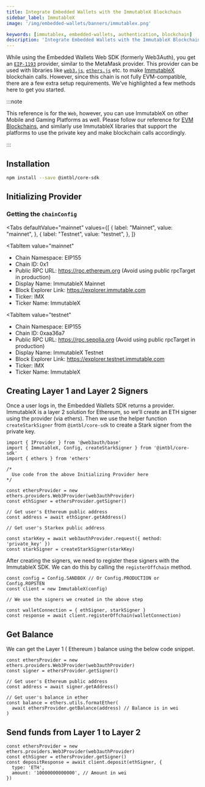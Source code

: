 ```yaml
---
title: Integrate Embedded Wallets with the ImmutableX Blockchain
sidebar_label: ImmutableX
image: '/img/embedded-wallets/banners/immutablex.png'

keywords: [immutablex, embedded-wallets, authentication, blockchain]
description: 'Integrate Embedded Wallets with the ImmutableX Blockchain | Embedded Wallets'
---
```



While using the Embedded Wallets Web SDK (formerly Web3Auth), you get an [`EIP-1193`](https://eips.ethereum.org/EIPS/eip-1193) provider, similar to the MetaMask provider. This provider can be used with libraries like [`web3.js`](https://web3js.readthedocs.io/en/v1.2.8/getting-started.html), [`ethers.js`](https://docs.ethers.io/v5/getting-started/) etc. to make [ImmutableX](https://www.avalabs.org) blockchain calls. However, since this chain is not fully EVM-compatible, there are a few extra setup requirements. We’ve highlighted a few methods here to get you started.

:::note

This reference is for the `Web`, however, you can use ImmutableX on other Mobile and Gaming Platforms as well. Please follow our reference for [EVM Blockchains](/embedded-wallets/connect-blockchain/evm/), and similarly use ImmutableX libraries that support the platforms to use the private key and make blockchain calls accordingly.

:::

## Installation

```bash npm2yarn
npm install --save @imtbl/core-sdk
```

## Initializing Provider

### Getting the `chainConfig`

<Tabs
 defaultValue="mainnet"
  values={[
    { label: "Mainnet", value: "mainnet", },
    { label: "Testnet", value: "testnet", },
  ]}
>
<TabItem
  value="mainnet"
>

- Chain Namespace: EIP155
- Chain ID: 0x1
- Public RPC URL: https://rpc.ethereum.org (Avoid using public rpcTarget in production)
- Display Name: ImmutableX Mainnet
- Block Explorer Link: https://explorer.immutable.com
- Ticker: IMX
- Ticker Name: ImmutableX

</TabItem>

<TabItem
  value="testnet"
>

- Chain Namespace: EIP155
- Chain ID: 0xaa36a7
- Public RPC URL: https://rpc.sepolia.org (Avoid using public rpcTarget in production)
- Display Name: ImmutableX Testnet
- Block Explorer Link: https://explorer.testnet.immutable.com
- Ticker: IMX
- Ticker Name: ImmutableX

</TabItem>
</Tabs>

## Creating Layer 1 and Layer 2 Signers

Once a user logs in, the Embedded Wallets SDK returns a provider. ImmutableX is a layer 2 solution for Ethereum, so we’ll create an ETH signer using the provider (via ethers). Then we use the helper function `createStarkSigner` from `@imtbl/core-sdk` to create a Stark signer from the private key.

```tsx
import { IProvider } from '@web3auth/base'
import { ImmutableX, Config, createStarkSigner } from '@imtbl/core-sdk'
import { ethers } from 'ethers'

/*
  Use code from the above Initializing Provider here
*/

const ethersProvider = new ethers.providers.Web3Provider(web3authProvider)
const ethSigner = ethersProvider.getSigner()

// Get user's Ethereum public address
const address = await ethSigner.getAddress()

// Get user's Starkex public address

const starkKey = await web3authProvider.request({ method: 'private_key' })
const starkSigner = createStarkSigner(starkKey)
```

After creating the signers, we need to register these signers with the ImmutableX SDK. We can do this by calling the `registerOffchain` method.

```tsx
const config = Config.SANDBOX // Or Config.PRODUCTION or Config.ROPSTEN
const client = new ImmutableX(config)

// We use the signers we created in the above step

const walletConnection = { ethSigner, starkSigner }
const response = await client.registerOffchain(walletConnection)
```

## Get Balance

We can get the Layer 1 ( Ethereum ) balance using the below code snippet.

```tsx
const ethersProvider = new ethers.providers.Web3Provider(web3authProvider)
const signer = ethersProvider.getSigner()

// Get user's Ethereum public address
const address = await signer.getAddress()

// Get user's balance in ether
const balance = ethers.utils.formatEther(
  await ethersProvider.getBalance(address) // Balance is in wei
)
```

## Send funds from Layer 1 to Layer 2

```tsx
const ethersProvider = new ethers.providers.Web3Provider(web3authProvider)
const ethSigner = ethersProvider.getSigner()
const depositResponse = await client.deposit(ethSigner, {
  type: 'ETH',
  amount: '10000000000000', // Amount in wei
})
```

